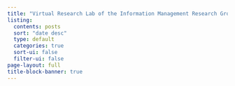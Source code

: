 ```yaml
---
title: "Virtual Research Lab of the Information Management Research Group at Humboldt-Universität zu Berlin"
listing:
  contents: posts
  sort: "date desc"
  type: default
  categories: true
  sort-ui: false
  filter-ui: false
page-layout: full
title-block-banner: true
---
```

